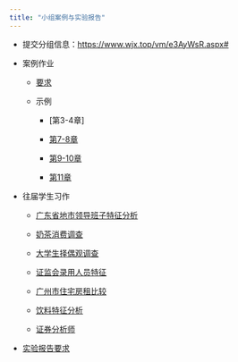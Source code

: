 ```yaml
---
title: "小组案例与实验报告"
---
```

-   提交分组信息：<https://www.wjx.top/vm/e3AyWsR.aspx#>

-   案例作业

    -   [要求](https://lizongzhang.github.io/stat/teamwork.html)

    -   示例

        -   [第3-4章]<to be updated>

        -   [第7-8章](https://lizongzhang.github.io/stat/case2.html)

        -   [第9-10章](https://lizongzhang.github.io/stat/case3.html)

        -   [第11章](https://lizongzhang.github.io/stat/case4.html)

-   往届学生习作

    -   [广东省地市领导班子特征分析](https://lizongzhang.github.io/stat/stu1.html)

    -   [奶茶消费调查](https://lizongzhang.github.io/stat/stu2.html)

    -   [大学生择偶观调查](https://lizongzhang.github.io/stat/stu3.html)

    -   [证监会录用人员特征](https://lizongzhang.github.io/stat/stu4.html)

    -   [广州市住宅房租比较](https://lizongzhang.github.io/stat/stu5.html)

    -   [饮料特征分析](https://lizongzhang.github.io/stat/stu6.html)

    -   [证券分析师](https://lizongzhang.github.io/stat/stu7.html)

-   [实验报告要求](https://lizongzhang.github.io/stat/report.html)
